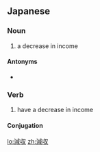 ==Japanese==
{{ja-kanjitab|げん|しゅう|yomi=on}}

===Noun===
{{ja-noun|げんしゅう}}

# a decrease in income

====Antonyms====
* {{ja-r|増収|ぞうしゅう}}

===Verb===
{{ja-verb-suru|tr=intrans|げんしゅう}}

# have a decrease in income
#: {{ja-usex|減税による減収を補填する|げんぜい に よる げんしゅう を ほてん する|compensate for loss of income due to a reduction in taxes}}

====Conjugation====
{{ja-suru|げんしゅ}}

[[lo:減収]]
[[zh:減収]]